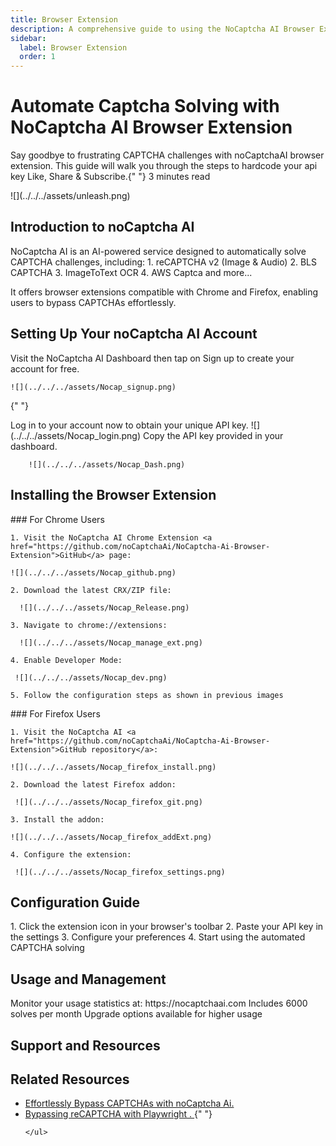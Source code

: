 ---
title: Browser Extension
description: A comprehensive guide to using the NoCaptcha AI Browser Extension
sidebar:
  label: Browser Extension
  order: 1
---



# Automate Captcha Solving with NoCaptcha AI Browser Extension

<div class="hero-section">
  <p class="text-red-600 text-sm">
    Say goodbye to frustrating CAPTCHA challenges with noCaptchaAI browser
    extension. This guide will walk you through the steps to hardcode your api
    key Like, Share & Subscribe.{" "}
    <Badge text="note" variant="note">
      3 minutes read
    </Badge>
  </p>
  ![](../../../assets/unleash.png)
</div>

## Introduction to noCaptcha AI

<Card title="About the Service">
  NoCaptcha AI is an AI-powered service designed to automatically solve CAPTCHA challenges, including:

 <Steps>
  1.  reCAPTCHA v2 (Image & Audio)
  2.  BLS CAPTCHA 
  3.  ImageToText OCR
  4.  AWS Captca
</Steps>
  and more...

It offers browser extensions compatible with Chrome and Firefox, enabling users to bypass CAPTCHAs effortlessly.

</Card>

## Setting Up Your noCaptcha AI Account

<CardGrid stagger>
  <Card title="Step 1" icon="rocket">
    <Badge text="Account Creation" variant="success" />
    Visit the NoCaptcha AI Dashboard then tap on Sign up to create your account for free.

    ![](../../../assets/Nocap_signup.png)
  </Card>

{" "}

<Card title="Step 2" icon="setting">
  <Badge text="Login" variant="success" />
  Log in to your account now to obtain your unique API key. ![](../../../assets/Nocap_login.png)
</Card>

  <Card title="Step 3" icon="key">
    <Badge text="API Key" variant="success" />
    Copy the API key provided in your dashboard.
    
        ![](../../../assets/Nocap_Dash.png)
  </Card>
</CardGrid>

## Installing the Browser Extension

<Tabs>
  <TabItem label="Chrome Installation">
    ### For Chrome Users
 
    1. Visit the NoCaptcha AI Chrome Extension <a href="https://github.com/noCaptchaAi/NoCaptcha-Ai-Browser-Extension">GitHub</a> page:
     
    ![](../../../assets/Nocap_github.png)
    
    2. Download the latest CRX/ZIP file:
     
      ![](../../../assets/Nocap_Release.png)
    
    3. Navigate to chrome://extensions:
      
      ![](../../../assets/Nocap_manage_ext.png)
    
    4. Enable Developer Mode:
     
     ![](../../../assets/Nocap_dev.png)
    
    5. Follow the configuration steps as shown in previous images
  </TabItem>

  <TabItem label="Firefox Installation">
    ### For Firefox Users
    
    1. Visit the NoCaptcha AI <a href="https://github.com/noCaptchaAi/NoCaptcha-Ai-Browser-Extension">GitHub repository</a>:
    
    ![](../../../assets/Nocap_firefox_install.png)

    2. Download the latest Firefox addon:

     ![](../../../assets/Nocap_firefox_git.png)

    3. Install the addon:

    ![](../../../assets/Nocap_firefox_addExt.png)

    4. Configure the extension:

     ![](../../../assets/Nocap_firefox_settings.png)

  </TabItem>
</Tabs>

## Configuration Guide

<Card title="Extension Setup">
  <Steps>
  1.  Click the extension icon in your browser's toolbar 
  2.  Paste your API key in the settings 
  3.  Configure your preferences 
  4.  Start using the automated CAPTCHA solving
</Steps>
</Card>

## Usage and Management

<CardGrid>
  <Card title="Dashboard Access" icon="open-book">
    Monitor your usage statistics at:
    https://nocaptchaai.com
  </Card>

  <Card title="Free Plan" icon="star">
    Includes <span className="text-yellow-400"> 6000 </span> solves per month
    Upgrade options available for higher usage
  </Card>
</CardGrid>

## Support and Resources

<Card title="Need Help?">


<LinkCard title="Refer to NoCaptcha AI Documentation" href="/guides/authoring-content/" />
<LinkCard title="Join our GitHub community" href="/guides/authoring-content/" />
<LinkCard title="Check FAQs and troubleshooting guides" href="/guides/authoring-content/" />
</Card>

## Related Resources

  <Card title="Further Reading">
    <ul>
      <li style={{ listStyle: "disc", marginLeft: "1em" }}>
        <a href="https://substack.com/home/post/p-154869848?r=536fdg">
          Effortlessly Bypass CAPTCHAs with noCaptcha Ai.
        </a>
      </li>
      <li style={{ listStyle: "disc", marginLeft: "1em" }}>
        <a href="https://substack.com/home/post/p-154935538?r=536fdg">
          Bypassing reCAPTCHA with Playwright .
        </a>{" "}
      </li>
     
    </ul>
  </Card>
